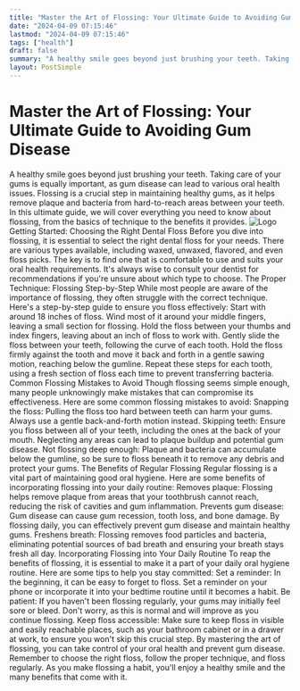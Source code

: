 ```yaml
---
title: "Master the Art of Flossing: Your Ultimate Guide to Avoiding Gum Disease"
date: "2024-04-09 07:15:46"
lastmod: "2024-04-09 07:15:46"
tags: ["health"]
draft: false
summary: "A healthy smile goes beyond just brushing your teeth. Taking care of your gums is equally important, as gum disease can lead to various oral health issues. Flossing is a crucial step in maintaining healthy gums, as it helps remove plaque and bacteria from hard-to-reach areas between your teeth. In this ultimate guide, we will cover everything you need to know about flossing, from the basics of technique to the benefits it provides."
layout: PostSimple
---
```

# Master the Art of Flossing: Your Ultimate Guide to Avoiding Gum Disease
A healthy smile goes beyond just brushing your teeth. Taking care of your gums is equally important, as gum disease can lead to various oral health issues. Flossing is a crucial step in maintaining healthy gums, as it helps remove plaque and bacteria from hard-to-reach areas between your teeth. In this ultimate guide, we will cover everything you need to know about flossing, from the basics of technique to the benefits it provides.
<img alt="Logo" src="https://cdn.seniorsselection.com/src_image/19584b60298b74db19957f00b9075c37.webp"/>
Getting Started: Choosing the Right Dental Floss
Before you dive into flossing, it is essential to select the right dental floss for your needs. There are various types available, including waxed, unwaxed, flavored, and even floss picks. The key is to find one that is comfortable to use and suits your oral health requirements. It's always wise to consult your dentist for recommendations if you're unsure about which type to choose.
The Proper Technique: Flossing Step-by-Step
While most people are aware of the importance of flossing, they often struggle with the correct technique. Here's a step-by-step guide to ensure you floss effectively:
Start with around 18 inches of floss. Wind most of it around your middle fingers, leaving a small section for flossing.
Hold the floss between your thumbs and index fingers, leaving about an inch of floss to work with.
Gently slide the floss between your teeth, following the curve of each tooth.
Hold the floss firmly against the tooth and move it back and forth in a gentle sawing motion, reaching below the gumline.
Repeat these steps for each tooth, using a fresh section of floss each time to prevent transferring bacteria.
Common Flossing Mistakes to Avoid
Though flossing seems simple enough, many people unknowingly make mistakes that can compromise its effectiveness. Here are some common flossing mistakes to avoid:
Snapping the floss: Pulling the floss too hard between teeth can harm your gums. Always use a gentle back-and-forth motion instead.
Skipping teeth: Ensure you floss between all of your teeth, including the ones at the back of your mouth. Neglecting any areas can lead to plaque buildup and potential gum disease.
Not flossing deep enough: Plaque and bacteria can accumulate below the gumline, so be sure to floss beneath it to remove any debris and protect your gums.
The Benefits of Regular Flossing
Regular flossing is a vital part of maintaining good oral hygiene. Here are some benefits of incorporating flossing into your daily routine:
Removes plaque: Flossing helps remove plaque from areas that your toothbrush cannot reach, reducing the risk of cavities and gum inflammation.
Prevents gum disease: Gum disease can cause gum recession, tooth loss, and bone damage. By flossing daily, you can effectively prevent gum disease and maintain healthy gums.
Freshens breath: Flossing removes food particles and bacteria, eliminating potential sources of bad breath and ensuring your breath stays fresh all day.
Incorporating Flossing into Your Daily Routine
To reap the benefits of flossing, it is essential to make it a part of your daily oral hygiene routine. Here are some tips to help you stay committed:
Set a reminder: In the beginning, it can be easy to forget to floss. Set a reminder on your phone or incorporate it into your bedtime routine until it becomes a habit.
Be patient: If you haven't been flossing regularly, your gums may initially feel sore or bleed. Don't worry, as this is normal and will improve as you continue flossing.
Keep floss accessible: Make sure to keep floss in visible and easily reachable places, such as your bathroom cabinet or in a drawer at work, to ensure you won't skip this crucial step.
By mastering the art of flossing, you can take control of your oral health and prevent gum disease. Remember to choose the right floss, follow the proper technique, and floss regularly. As you make flossing a habit, you'll enjoy a healthy smile and the many benefits that come with it.
        